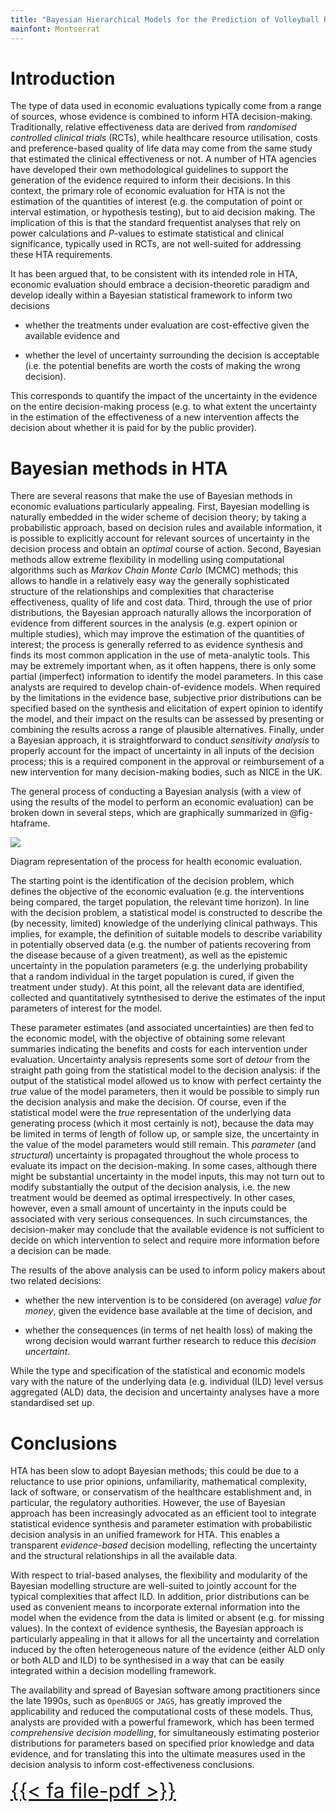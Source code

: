 ```yaml
---
title: "Bayesian Hierarchical Models for the Prediction of Volleyball Results"
mainfont: Montserrat
---
```


# Introduction

The type of data used in economic evaluations typically come from a range of sources, whose evidence is combined to inform HTA decision-making. Traditionally, relative effectiveness data are derived from *randomised controlled clinical trials* (RCTs), while healthcare resource utilisation, costs and preference-based quality of life data may come from the same study that estimated the clinical effectiveness or not. A number of HTA agencies have developed their own methodological guidelines to support the generation of the evidence required to inform their decisions. In this context, the primary role of economic evaluation for HTA is not the estimation of the quantities of interest (e.g. the computation of point or interval estimation, or hypothesis testing), but to aid decision making. The implication of this is that the standard frequentist analyses that rely on power calculations and $P$-values to estimate  statistical and clinical significance, typically used in RCTs, are not well-suited for addressing these HTA requirements. 

It has been argued that, to be consistent with its intended role in HTA, economic evaluation should embrace a decision-theoretic paradigm and develop ideally within a Bayesian statistical framework to inform two decisions 

  * whether the treatments under evaluation are cost-effective given the available evidence and 

  * whether the level of uncertainty surrounding the decision is acceptable (i.e. the potential benefits are worth the costs of making the wrong decision).  

This corresponds to quantify the impact of the uncertainty in the evidence on the entire decision-making process (e.g. to what extent the uncertainty in the estimation of the effectiveness of a new intervention affects the decision about whether it is paid for by the public provider).   

# Bayesian methods in HTA

There are several reasons that make the use of Bayesian methods in economic evaluations particularly appealing. First, Bayesian modelling is naturally embedded in the wider scheme of decision theory; by taking a probabilistic approach, based on decision rules and available information, it is possible to explicitly account for relevant sources of uncertainty in the decision process and obtain an *optimal* course of action. Second, Bayesian methods allow extreme flexibility in modelling using computational algorithms such as *Markov Chain Monte Carlo* (MCMC) methods; this allows to handle in a relatively easy way the generally sophisticated structure of the relationships and complexities that characterise effectiveness, quality of life and cost data. Third, through the use of prior distributions, the Bayesian approach naturally allows the incorporation of evidence from different sources in the analysis (e.g. expert opinion or multiple studies), which may improve the estimation of the quantities of interest; the process is generally referred to as evidence synthesis and finds its most common application in the use of meta-analytic tools. This may be extremely important when, as it often happens, there is only some partial (imperfect) information to identify the model parameters. In this case analysts are required to develop chain-of-evidence models. When required by the limitations in the evidence base, subjective prior distributions can be specified based on the synthesis and elicitation of expert opinion to identify the model, and their impact on the results can be assessed by presenting or combining the results across a range of plausible alternatives. Finally, under a Bayesian approach, it is straightforward to conduct *sensitivity analysis* to properly account for the impact of uncertainty in all inputs of the decision process; this is a required component in the approval or reimbursement of a new intervention for many decision-making bodies, such as NICE in the UK.

The general process of conducting a Bayesian analysis (with a view of using the results of the model to perform an economic evaluation) can be broken down in several steps, which are graphically summarized in @fig-htaframe.

::: {#fig-htaframe fig-align="center" width=60%}

![](HTA.jpg)

Diagram representation of the process for health economic evaluation. 
:::

The starting point is the identification of the decision problem, which defines the objective of the economic evaluation (e.g. the interventions being compared, the target population, the relevant time horizon). In line with the decision problem, a statistical model is constructed to describe the (by necessity, limited) knowledge of the underlying clinical pathways. This implies, for example, the definition of suitable models to describe variability in potentially observed data (e.g. the number of patients recovering from the disease because of a given treatment), as well as the epistemic uncertainty in the population parameters (e.g. the underlying probability that a random individual in the target population is cured, if given the treatment under study).  At this point, all the relevant data are identified, collected and quantitatively sytnthesised to derive the estimates of the input parameters of interest for the model. 

These parameter estimates (and associated uncertainties) are then fed to the economic model, with the objective of obtaining some relevant summaries indicating the benefits and costs for each intervention under evaluation. Uncertainty analysis represents some sort of *detour* from the straight path going from the statistical model to the decision analysis: if the output of the statistical model allowed us to know with perfect certainty the *true* value of the model parameters, then it would be possible to simply run the decision analysis and make the decision.  Of course, even if the statistical model were the *true* representation of the underlying data generating process (which it most certainly is not), because the data may be limited in terms of length of follow up, or sample size, the uncertainty in the value of the model parameters would still remain. This *parameter* (and *structural*) uncertainty is propagated throughout the whole process to evaluate its impact on the decision-making. In some cases, although there might be substantial uncertainty in the model inputs, this may not turn out to modify substantially the output of the decision analysis, i.e. the new treatment would be deemed as optimal irrespectively.  In other cases, however, even a small amount of uncertainty in the inputs could be associated with very serious consequences. In such circumstances, the decision-maker may conclude that the available evidence is not sufficient to decide on which intervention to select and require more information before a decision can be made. 

The results of the above analysis can be used to inform policy makers about two related decisions: 

  * whether the new intervention is to be considered (on average) *value for money*, given the evidence base available at the time of decision, and 
  
  * whether the consequences (in terms of net health loss) of making the wrong decision would warrant further research to reduce this *decision uncertaint*.  

While the type and specification of the statistical and economic models vary with the nature of the underlying data (e.g. individual (ILD) level versus aggregated (ALD) data, the decision and uncertainty analyses have a more standardised set up.

# Conclusions

HTA has been slow to adopt Bayesian methods; this could be due to a reluctance to use prior opinions, unfamiliarity, mathematical complexity, lack of software, or conservatism of the healthcare establishment and, in particular, the regulatory authorities. However, the use of Bayesian approach has been increasingly advocated as an efficient tool to integrate statistical evidence synthesis and parameter estimation with probabilistic decision analysis in an unified framework for HTA. This enables a transparent *evidence-based* decision modelling, reflecting the uncertainty and the structural relationships in all the available data.

With respect to trial-based analyses, the flexibility and modularity of the Bayesian modelling structure are well-suited to jointly account for the typical complexities that affect ILD. In addition, prior distributions can be used as convenient means to incorporate external information into the model when the evidence from the data is limited or absent (e.g. for missing values). In the context of evidence synthesis, the Bayesian approach is particularly appealing in that it allows for all the uncertainty and correlation induced by the often heterogeneous nature of the evidence (either ALD only or both ALD and ILD) to be synthesised in a way that can be easily integrated within a decision modelling framework. 

The availability and spread of Bayesian software among practitioners since the late 1990s, such as `OpenBUGS` or `JAGS`, has greatly improved the applicability and reduced the computational costs of these models. Thus, analysts are provided with a powerful framework, which has been termed *comprehensive decision modelling*, for simultaneously estimating posterior distributions for parameters based on specified prior knowledge and data evidence, and for translating this into the ultimate measures used in the decision analysis to inform cost-effectiveness conclusions.

[[{{< fa file-pdf >}}](https://oxfordre.com/economics/display/10.1093/acrefore/9780190625979.001.0001/acrefore-9780190625979-e-451)]{style="text-align: center; font-size: 2rem"}

